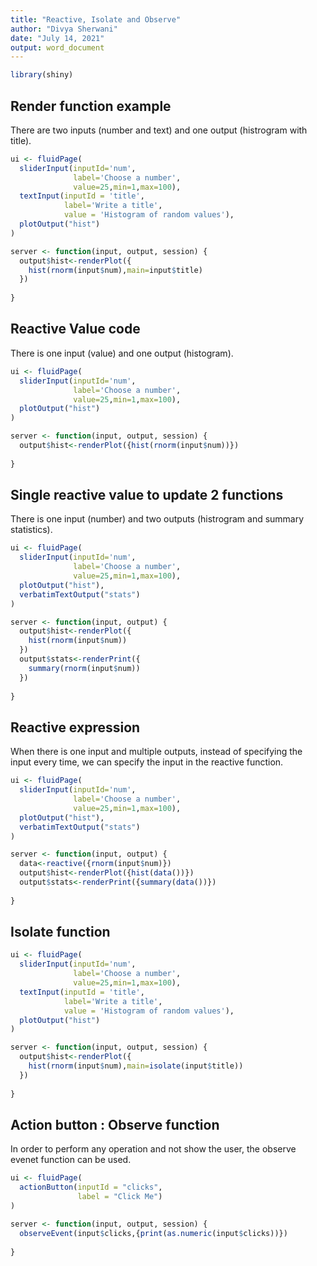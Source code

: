 ---
title: "Reactive, Isolate and Observe"
author: "Divya Sherwani"
date: "July 14, 2021"
output: word_document
---

```{r}
library(shiny)
```

## Render function example

There are two inputs (number and text) and one output (histrogram with title).

```{r}
ui <- fluidPage(
  sliderInput(inputId='num',
              label='Choose a number',
              value=25,min=1,max=100),
  textInput(inputId = 'title',
            label='Write a title',
            value = 'Histogram of random values'),
  plotOutput("hist")
)

server <- function(input, output, session) {
  output$hist<-renderPlot({
    hist(rnorm(input$num),main=input$title)
  })
  
}
```

## Reactive Value code

There is one input (value) and one output (histogram).

```{r}
ui <- fluidPage(
  sliderInput(inputId='num',
              label='Choose a number',
              value=25,min=1,max=100),
  plotOutput("hist")
)

server <- function(input, output, session) {
  output$hist<-renderPlot({hist(rnorm(input$num))})
  
}
```


## Single reactive value to update 2 functions

There is one input (number) and two outputs (histrogram and summary statistics).

```{r}
ui <- fluidPage(
  sliderInput(inputId='num',
              label='Choose a number',
              value=25,min=1,max=100),
  plotOutput("hist"),
  verbatimTextOutput("stats")
)

server <- function(input, output) {
  output$hist<-renderPlot({
    hist(rnorm(input$num))
  })
  output$stats<-renderPrint({
    summary(rnorm(input$num))
  })
  
}
```

## Reactive expression

When there is one input and multiple outputs, instead of specifying the input every time, we can specify the input in the reactive function.

```{r}
ui <- fluidPage(
  sliderInput(inputId='num',
              label='Choose a number',
              value=25,min=1,max=100),
  plotOutput("hist"),
  verbatimTextOutput("stats")
)

server <- function(input, output) {
  data<-reactive({rnorm(input$num)})
  output$hist<-renderPlot({hist(data())})
  output$stats<-renderPrint({summary(data())})
  
}
```

## Isolate function

```{r}
ui <- fluidPage(
  sliderInput(inputId='num',
              label='Choose a number',
              value=25,min=1,max=100),
  textInput(inputId = 'title',
            label='Write a title',
            value = 'Histogram of random values'),
  plotOutput("hist")
)

server <- function(input, output, session) {
  output$hist<-renderPlot({
    hist(rnorm(input$num),main=isolate(input$title))
  })
  
}
```


## Action button : Observe function

In order to perform any operation and not show the user, the observe evenet function can be used.

```{r}
ui <- fluidPage(
  actionButton(inputId = "clicks",
               label = "Click Me")
)

server <- function(input, output, session) {
  observeEvent(input$clicks,{print(as.numeric(input$clicks))})
  
}

```


